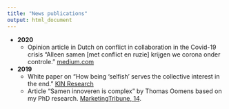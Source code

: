 ```yaml
---
title: "News publications"
output: html_document
---
```


* **2020**
  + Opinion article in Dutch on conflict in collaboration in the Covid-19 crisis "Alleen samen [met conflict en ruzie] krijgen we corona onder controle." [medium.com](https://medium.com/@jochem.hummel/alleen-samen-met-conflict-en-ruzie-krijgen-we-corona-onder-controle-f63d594159b4)
  
* **2019**
  + White paper on "How being ‘selfish’ serves the collective interest in the end." [KIN Research](https://www.kinresearch.nl/being-selfish-serves-the-collective-interest-in-the-end/)
  + Article "Samen innoveren is complex"  by Thomas Oomens based on my PhD research. [MarketingTribune, 14](https://www.marketingtribune.nl/b2b/nieuws/2019/08/marketingscience-innoveren-in-complexe-samenwerkingsverbanden/index.xml?__xsl=cms-print.xsl).